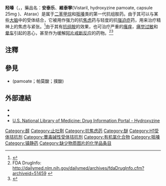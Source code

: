 {{Drugbox
| verifiedrevid = 461774177
| IUPAC_name = (±)-2-(2-<nowiki/>{4-[(4-chlorophenyl)-phenylmethyl]piperazin-1-yl}ethoxy)ethanol
| image = Hydroxyzine.svg
| image2 = Hydroxyzine-3d-sticks.png

<!--Clinical data-->
| tradename = 安泰乐（Atarax）
| Drugs.com = {{drugs.com|monograph|hydroxyzine-hydrochloride}}
| MedlinePlus = a682866
| pregnancy_AU = A
| pregnancy_US = C
| legal_AU = S4
| legal_status = 仅作为[[处方药|处方药]]
| routes_of_administration = 口服, 肌肉注射

<!--Pharmacokinetic data-->
| bioavailability = High [[In_vivo|in-vivo]]
| protein_bound = 93%
| metabolism = [[肝脏|肝脏]]
| elimination_half-life = 20–24 小时<ref name="pmid6141198">{{cite journal | author = Simons FE, Simons KJ, Frith EM | title = The pharmacokinetics and antihistaminic of the H1 receptor antagonist hydroxyzine | journal = The Journal of Allergy and Clinical Immunology | volume = 73 | issue = 1 Pt 1 | pages = 69–75 |date=January 1984 | pmid = 6141198 | doi = 10.1016/0091-6749(84)90486-x| url = }}</ref>
| excretion = 尿液， 粪便

<!--Identifiers-->
| CASNo_Ref = {{cascite|correct|CAS}}
| CAS_number_Ref = {{cascite|correct|??}}
| CAS_number = 68-88-2
| ATC_prefix = N05
| ATC_suffix = BB01
| PubChem = 3658
| DrugBank_Ref = {{drugbankcite|correct|drugbank}}
 | DrugBank = DB00557
| ChemSpiderID_Ref = {{chemspidercite|correct|chemspider}}
| ChemSpiderID = 3531
| UNII_Ref = {{fdacite|correct|FDA}}
| UNII = 30S50YM8OG
| KEGG_Ref = {{keggcite|correct|kegg}}
| KEGG = D08054
| ChEBI_Ref = {{ebicite|correct|EBI}}
| ChEBI = 5818
| ChEMBL_Ref = {{ebicite|correct|EBI}}
| ChEMBL = 896

<!--Chemical data-->
 | C = 21 | H = 27 | Cl = 1 | N = 2 | O = 2 
| molecular_weight = 374.904 g/mol
| smiles = Clc1ccc(cc1)C(c2ccccc2)N3CCN(CC3)CCOCCO
| InChI = 1/C21H27ClN2O2/c22-20-8-6-19(7-9-20)21(18-4-2-1-3-5-18)24-12-10-23(11-13-24)14-16-26-17-15-25/h1-9,21,25H,10-17H2
| InChIKey = ZQDWXGKKHFNSQK-UHFFFAOYAL
| StdInChI_Ref = {{stdinchicite|correct|chemspider}}
| StdInChI = 1S/C21H27ClN2O2/c22-20-8-6-19(7-9-20)21(18-4-2-1-3-5-18)24-12-10-23(11-13-24)14-16-26-17-15-25/h1-9,21,25H,10-17H2
| StdInChIKey_Ref = {{stdinchicite|correct|chemspider}}
| StdInChIKey = ZQDWXGKKHFNSQK-UHFFFAOYSA-N
}}

{{medical}}

'''羟嗪'''（{{pinyin|qiǎngqín (ㄑㄧㄤˇ  ㄑㄧㄣˊ)}}，{{lang-en|hydroxyzine}}，藥品名：'''安泰乐'''、'''維泰寧'''(Vistaril, hydroxyzine pamoate, capsule 25mg {{small|F631-15}})、Atarax）是属于[[二苯甲烷|二苯甲烷]]和[[哌嗪|哌嗪]]类的第一代抗组胺药。由于其可以与某些[[大脑|大脑]]中的受体结合，它被用作强力的抗[[焦虑症|焦虑]]药与轻度的抗[[强迫症|强迫症]]药，用来治疗精神上的焦虑与紧张。<ref>{{cite journal|last1=SCHRAM|first1=WS|title=Use of hydroxyzine in psychosis.|journal=Diseases of the Nervous System|date=March 1959|volume=20|issue=3|pages=126-9|pmid=13639831}}</ref>由于其有[[抗組織胺藥|抗组胺]]的效果，也可治疗严重的[[瘙痒|瘙痒]]，[[痛觉|痛觉]][[过敏|过敏]]和[[晕车|晕车]]引起的恶心，甚至作为缓解[[阿片戒断反应|阿片戒断反应]]的药物。<ref>FDA DrugInfo: http://dailymed.nlm.nih.gov/dailymed/archives/fdaDrugInfo.cfm?archiveid=51459 {{Wayback|url=http://dailymed.nlm.nih.gov/dailymed/archives/fdaDrugInfo.cfm?archiveid=51459 |date=20130617224511 }}</ref><ref name="urlHydroxyzine Facts and Comparisons at Drugs.com">{{cite web | url = http://www.drugs.com/cdi/hydroxyzine.html | title = Hydroxyzine Facts and Comparisons at Drugs.com | work =  | accessdate =  | archive-date = 2015-07-02 | archive-url = https://web.archive.org/web/20150702210219/http://www.drugs.com/cdi/hydroxyzine.html | dead-url = no }}</ref>

==注釋==
{{reflist|2}}

==參見==
*{{le|雙羥萘酸|Pamoic acid}}(pamoate；帕莫酸；撲酸)

==外部連結==
*{{cite web | last = RxList | title = Atarax Indications, Dosage, Storage, Stability | publisher = RxList - The internet drug index | year = 2004 | url = http://www.rxlist.com/cgi/generic/hydrox_ids.htm | accessdate = 2007-03-09 | display-authors = etal | archive-date = 2007-02-27 | archive-url = https://web.archive.org/web/20070227062608/http://www.rxlist.com/cgi/generic/hydrox_ids.htm | dead-url = yes }}
* {{cite web | last = Medscape | title = Vistaril Oral: Monograph - Hydroxyzine Hydrochloride, Hydroxyzine Pamoate | publisher = medscape.com | year = 2004 | url = http://www.medscape.com/druginfo/monograph?cid=med&drugid=6144&drugname=Vistaril+Oral&monotype=monograph&print=1 | accessdate = 2007-03-09}}
* [http://druginfo.nlm.nih.gov/drugportal/dpdirect.jsp?name=Hydroxyzine U.S. National Library of Medicine: Drug Information Portal - Hydroxyzine] {{Wayback|url=http://druginfo.nlm.nih.gov/drugportal/dpdirect.jsp?name=Hydroxyzine |date=20160304083419 }}

{{Antihistamines}}
{{Antiemetics}}
{{Hypnotics and sedatives}}
{{Anxiolytics}}
{{Adrenergic receptor modulators}}
{{tsl|en|Template:Dopamine receptor modulators}}
{{Histaminergics}}
{{Serotonergics}}
{{Anxiolytics}}

[[Category:醇|Category:醇]]
[[Category:止吐劑|Category:止吐劑]]
[[Category:抗焦虑药|Category:抗焦虑药]]
[[Category:醚|Category:醚]]
[[Category:H1受体拮抗剂|Category:H1受体拮抗剂]]
[[Category:蕈毒碱性受体拮抗剂|Category:蕈毒碱性受体拮抗剂]]
[[Category:有机氯化合物|Category:有机氯化合物]]
[[Category:哌嗪|Category:哌嗪]]
[[Category:镇静药|Category:镇静药]]
[[Category:缺少物质图片的化学品条目|Category:缺少物质图片的化学品条目]]